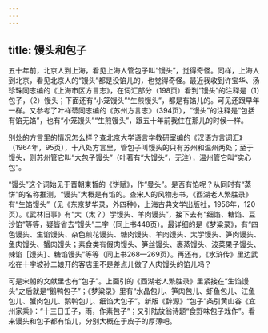 ```yaml
---
---
---
```

title: 馒头和包子
---




五十年前，北京人到上海，看见上海人管包子叫“馒头”，觉得奇怪。同样，上海人到北京，看见北京人的“馒头”都是没馅儿的，也觉得奇怪。最近我收到许宝华、汤珍珠同志编的《上海市区方言志》，在词汇部分（198页）看到“馒头”的注释是（1）包子，（2）馒头；下面还有“小笼馒头”“生煎馒头”，都是有馅儿的。可见还跟早年一样。又参考了叶祥苓同志编的《苏州方言志》（394页），“馒头”的注释是“包括有馅无馅”，也有“小笼馒头”“生煎馒头”，跟五十年前我住在那儿的时候一样。

别处的方言里的情况怎么样？查北京大学语言学教研室编的《汉语方言词汇》（1964年，95页），十八处方言里，管包子叫馒头的只有苏州和温州两处；至于馒头，则苏州管它叫“大包子馒头”（叶著有“大馒头”，无注），温州管它叫“实心包”。

“馒头”这个词始见于晋朝束晳的《饼赋》，作“曼头”。是否有馅呢？从同时有“蒸饼”的名称推测，“馒头”大概是有馅的。查宋人的风物志书，《西湖老人繁胜录》有“生馅馒头”（见《东京梦华录，外四种》，上海古典文学出版社，1956年，120页）。《武林旧事》有“大（太？）学馒头、羊肉馒头”，接下去有“细馅、糖馅、豆沙馅”等等，疑皆省去“馒头”二字（同上书448页）。最详细的是《梦粱录》，有“四色馒头、生馅馒头、杂色煎花馒头、糖肉馒头、羊肉馒头、太学馒头、笋肉馒头、鱼肉馒头、蟹肉馒头；素食类有假肉馒头、笋丝馒头、裹蒸馒头、波菜果子馒头、辣馅［馒头］、糖馅馒头”等等（同上书268—269页）。再还有，《水浒传》里边武松在十字坡孙二娘开的客店里不是差点儿做了人肉馒头的馅儿吗？

可是宋朝的文献里也有“包子”。上面引的《西湖老人繁胜录》里紧接在“生馅馒头”之后就是“鹅鸭包子”；《梦粱录》里有“水晶包儿、笋肉包儿、虾鱼包儿、江鱼包儿、蟹肉包儿、鹅鸭包儿、细馅大包子”。新版《辞源》“包子”条引黄山谷《宜州家乘》：“十三日壬子，雨，作素包子”；又引陆放翁诗题“食野味包子戏作”。看来馒头和包子都有馅儿，分别大概在于皮子的厚薄吧。